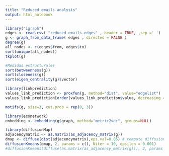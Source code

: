 ```yaml
---
title: "Reduced emails analysis"
output: html_notebook
---
```


```r
library("igraph")
edges <- read.csv( "reduced-emails.edges" , header = TRUE, ,sep =' ')
g <- graph_from_data_frame( edges , directed = FALSE )
degree(g)
all_nodes <- c(edges$from, edges$to)
sort(unique(all_nodes))
tkplot(g)
```
```r
#Medidas estructurales
sort(betweenness(g))
sort(closeness(g))
sort(eigen_centrality(g)$vector)

```

```r
library(linkprediction)
values_link_prediction <- proxfun(g, method="dist", value="edgelist")
values_link_prediction[order(values_link_prediction$value, decreasing = TRUE),]
```

```r
motifs(g, size=3, cut.prob = rep(0, 3))
```

```r
library(econetwork)
embedding <- embedding(g$graph, method="metric2vec", groups=NULL)
```

```r
library(diffusionMap)
adjacencymatrix <- as.matrix(as_adjacency_matrix(g))
dmap <- diffuse(dist(adjacencymatrix),eps.val=0.05) # compute diffusion map
diffusionKmeans(dmap, 2, params = c(), Niter = 10, epsilon = 0.001)
#diffusionKmeans(diffuse(as.matrix(as_adjacency_matrix(g))), 2, params = c(), Niter = 10, epsilon = 0.001)
```


